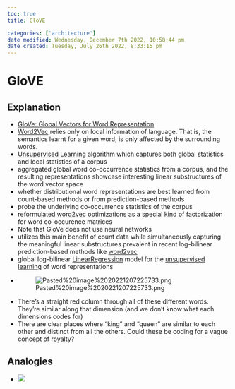 ```yaml
---
toc: true
title: GloVE

categories: ['architecture']
date modified: Wednesday, December 7th 2022, 10:58:44 pm
date created: Tuesday, July 26th 2022, 8:33:15 pm
---
```



# GloVE

## Explanation
- [GloVe: Global Vectors for Word Representation](https://www.aclweb.org/anthology/D14-1162/)
- [Word2Vec](Word2Vec.qmd) relies only on local information of language. That is, the semantics learnt for a given word, is only affected by the surrounding words.
- [Unsupervised Learning](Unsupervised%20Learning.qmd) algorithm which captures both global statistics and local statistics of a corpus
- aggregated global word co-occurrence statistics from a corpus, and the resulting representations showcase interesting linear substructures of the word vector space
- whether distributional word representations are best learned from count-based methods or from prediction-based methods
- probe the underlying co-occurrence statistics of the corpus
- reformulated [word2vec](Word2Vec.qmd) optimizations as a special kind of factorization for word co-occurence matrices
- Note that GloVe does not use neural networks
- utilizes this main benefit of count data while simultaneously capturing the meaningful linear substructures prevalent in recent log-bilinear prediction-based methods like [word2vec](Word2Vec.qmd)
- global log-bilinear [LinearRegression](LinearRegression.qmd) model for the [unsupervised learning](Unsupervised%20Learning.qmd) of word representations
- ![Pasted%20image%2020221207225733.png](Pasted%20image%2020221207225733.png)
- There’s a straight red column through all of these different words. They’re similar along that dimension (and we don’t know what each dimensions codes for)
- There are clear places where “king” and “queen” are similar to each other and distinct from all the others. Could these be coding for a vague concept of royalty?

## Analogies
- ![](assets/king-man+woman-gensim.png)



